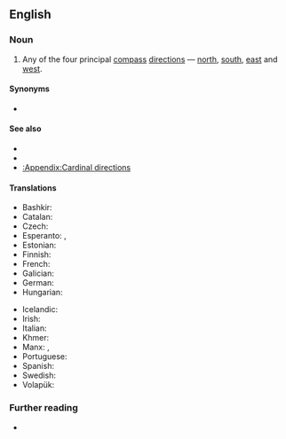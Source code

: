 ==English==
{{wikipedia|Cardinal point}}

===Noun===
{{en-noun}}

# Any of the four principal [[compass]] [[direction]]s — [[north]], [[south]], [[east]] and [[west]].

====Synonyms====
* {{l|en|cardinal direction}}

====See also====
* {{l|en|intercardinal direction}}
* {{l|en|ordinal direction}}
* [[:Appendix:Cardinal directions]]

====Translations====
{{trans-top|cardinal point}}
* Bashkir: {{t|ba|тараф}}
* Catalan: {{t+|ca|punt cardinal|m}}
* Czech: {{t+|cs|světová strana|f}}
* Esperanto: {{t|eo|kompasdirektoj}}, {{t|eo|ĉefpunkto geografia}}
* Estonian: {{t|et|põhi-ilmakaar}}
* Finnish: {{t+|fi|pääilmansuunta}}
* French: {{t+|fr|point cardinal|m}}
* Galician: {{t|gl|punto cardinal|m}}
* German: {{t+|de|Haupthimmelsrichtung|f}}
* Hungarian: {{t+|hu|égtáj}}
{{trans-mid}}
* Icelandic: {{t|is|höfuðátt|f}}
* Irish: {{t|ga|príomhaird|f}}
* Italian: {{t|it|punto cardinale|m}}
* Khmer: {{t+|km|ចតុទ្ទិស|tr=ca’tottɨh|sc=Khmr}}
* Manx: {{t|gv|bun-ard|f}}, {{t|gv|ard-ard}}
* Portuguese: {{t+|pt|ponto cardeal|m}}
* Spanish: {{t|es|punto cardinal|m}}
* Swedish: {{t+|sv|kardinalstreck|n}}
* Volapük: {{t-needed|vo}}
{{trans-bottom}}

===Further reading===
* {{R:OneLook}}

{{topics|en|Geography}}